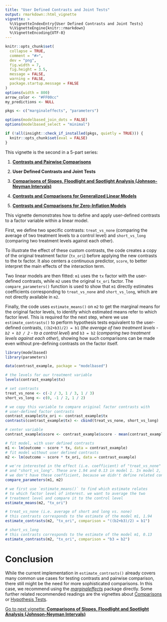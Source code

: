 ```yaml
---
title: "User Defined Contrasts and Joint Tests"
output: rmarkdown::html_vignette
vignette: >
  %\VignetteIndexEntry{User Defined Contrasts and Joint Tests}
  %\VignetteEngine{knitr::rmarkdown}
  %\VignetteEncoding{UTF-8}
---
```


```r
knitr::opts_chunk$set(
  collapse = TRUE,
  comment = "#>",
  dev = "png",
  fig.width = 7,
  fig.height = 3.5,
  message = FALSE,
  warning = FALSE,
  package.startup.message = FALSE
)
options(width = 800)
arrow_color <- "#FF00cc"
my_predictions <- NULL

pkgs <- c("marginaleffects", "parameters")

options(modelbased_join_dots = FALSE)
options(modelbased_select = "minimal")

if (!all(insight::check_if_installed(pkgs, quietly = TRUE))) {
  knitr::opts_chunk$set(eval = FALSE)
}
```


This vignette is the second in a 5-part series:

1. [**Contrasts and Pairwise Comparisons**](https://easystats.github.io/modelbased/articles/introduction_comparisons_1.html)

2. **User Defined Contrasts and Joint Tests**

3. [**Comparisons of Slopes, Floodlight and Spotlight Analysis (Johnson-Neyman Intervals)**](https://easystats.github.io/modelbased/articles/introduction_comparisons_3.html)

4. [**Contrasts and Comparisons for Generalized Linear Models**](https://easystats.github.io/modelbased/articles/introduction_comparisons_4.html)

5. [**Contrasts and Comparisons for Zero-Inflation Models**](https://easystats.github.io/modelbased/articles/introduction_comparisons_5.html)


This vignette demonstrates how to define and apply user-defined contrasts to a factor variable within a linear model.

First, we define two specific contrasts: `treat_vs_none` (comparing the average of two treatment levels to a control level) and `short_vs_long` (comparing two treatment levels against each other).

To illustrate the effect of these custom contrasts, the code creates a copy of the original treatment factor (`tx_ori`) before applying the new contrasts to the tx factor. It also centers a continuous predictor, `score`, to better interpret the main effects of the interaction term.

Two linear models are then fitted: `m1` uses the `tx` factor with the user-defined contrasts, while `m2` uses the original `tx_ori` factor. The `compare_parameters()` function is used to show that `m1` directly estimates coefficients corresponding to `treat_vs_none` and `short_vs_long`, which are not directly available in `m2`.

Finally, the code uses `estimate_means()` on `m2` to get the marginal means for the original factor levels, to identify which estimated means refer to which factor level. This is required for the next step, where we use `estimate_contrasts()` to perform hypothesis tests equivalent to the user-defined contrasts, `((b2+b3)/2) = b1` (*the average of two treatment levels - `b2 + b3 / 2` - to a control level*) and `b3 = b2` (*comparing two treatment levels against each other*), showing how such comparisons can be made even without pre-defining contrasts on the factor itself.

```r
library(modelbased)
library(parameters)

data(contrast_example, package = "modelbased")

# the levels for our treatment variable
levels(contrast_example$tx)

# set contrasts
treat_vs_none <- c(-2 / 3, 1 / 3, 1 / 3)
short_vs_long <- c(0, -1 / 2, 1 / 2)

# we copy this variable to compare original factor contrasts with
# user-defined factor contrasts
contrast_example$tx_ori <- contrast_example$tx
contrasts(contrast_example$tx) <- cbind(treat_vs_none, short_vs_long)

# center variable
contrast_example$score <- contrast_example$score - mean(contrast_example$score)

# fit model, with user defined contrasts
m1 <- lm(outcome ~ score * tx, data = contrast_example)
# fit model without user defined contrasts
m2 <- lm(outcome ~ score * tx_ori, data = contrast_example)

# we're interested in the effect (i.e. coefficient) of "treat_vs_none"
# and "short_vs_long". These are 1.94 and 0.13 in model 1. In model 2,
# we don't have these coefficient, because we didn't define related contrasts
compare_parameters(m1, m2)

# we first use `estimate_means()` to find which estimate relates
# to which factor level of interest. we want to average the two
# treatment level and compare it to the control level
estimate_means(m2, "tx_ori")

# treat_vs_none (i.e. average of short and long vs. none)
# this contrasts corresponds to the estimate of the model m1, 1.94
estimate_contrasts(m2, "tx_ori", comparison = "((b2+b3)/2) = b1")

# short_vs_long
# this contrasts corresponds to the estimate of the model m1, 0.13
estimate_contrasts(m2, "tx_ori", comparison = "b3 = b2")
```

# Conclusion

While the current implementation in `estimate_contrasts()` already covers many common use cases for testing contrasts and pairwise comparison, there still might be the need for more sophisticated comparisons. In this case, we recommend using the [*marginaleffects*](https://marginaleffects.com/) package directly. Some further related recommended readings are the vignettes about [Comparisons](https://marginaleffects.com/chapters/comparisons.html) or [Hypothesis Tests](https://marginaleffects.com/chapters/hypothesis.html).

[Go to next vignette: **Comparisons of Slopes, Floodlight and Spotlight Analysis (Johnson-Neyman Intervals)**](https://easystats.github.io/modelbased/articles/introduction_comparisons_3.html)
